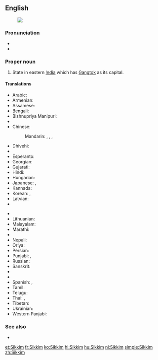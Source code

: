 ==English==
{{wikipedia}}
[[Image:Sikkim in India (disputed hatched).svg|thumb|]]

===Pronunciation===
* {{IPA|/ˈsik.im/}}
* {{audio|Lif-Sikkim.ogg|Audio (Limbu)}}

===Proper noun===
{{en-proper noun}}

# State in eastern [[India]] which has [[Gangtok]] as its capital.

====Translations====
{{trans-top|state in eastern India which has Gangtok as its capital}}
* Arabic: {{t|ar|سيكيم|m|tr=sikīm}}
* Armenian: {{t|hy|Սիկկիմ|tr=Sikkim}}
* Assamese: {{t|as|ছিক্কিম|sc=Beng}}
* Bengali: {{t|bn|সিক্কিম|tr=sikkim|sc=Beng}}
* Bishnupriya Manipuri: {{t|bpy|সিকিম}}
* {{trreq|hne}}
* Chinese:
*: Mandarin: {{t|cmn|錫金|sc=Hani}}, {{t|cmn|锡金|tr=Xī​jīn​|sc=Hani}}, {{t|cmn|錫金邦|sc=Hani}}, {{t|cmn|锡金邦|tr=Xī​jīn-bāng|sc=Hani}}
* Dhivehi: {{t|dv|ސިއްކީމް|tr=si'kīm}}
* {{trreq|dz}}
* Esperanto: {{t|eo|Sikimo}}
* Georgian: {{t|ka|სიკიმი|tr=sikimi|sc=Geor}}
* Gujarati: {{t|gu|સિક્કિમ|tr=sikkim|sc=Gujr}}
* Hindi: {{t+|hi|सिक्किम|tr=sikkim}}
* Hungarian: {{t+|hu|Szikkim}}
* Japanese: {{t|ja|シッキム州|tr=Sikkimu-shū}}, {{t|ja|シッキム|tr=Sikkimu}}
* Kannada: {{t|kn|ಸಿಕ್ಕಿಂ|tr=sikkiṃ|sc=Knda}}
* Korean: {{t+|ko|시킴 주|tr=Sikim ju|sc=Hang}}, {{t|ko|시킴|tr=Sikim|sc=Hang}}
* Latvian: {{t|lv|Sikima}}
* {{trreq|lep}}
{{trans-mid}}
* {{trreq|lif}}
* Lithuanian: {{t|lt|Sikimas}}
* Malayalam: {{t|ml|സിക്കിം|tr=sikkim|sc=Mlym}}
* Marathi: {{t|mr|सिक्किम|tr=sikkim|sc=Deva}}
* {{trreq|lus}}
* Nepali: {{t+|ne|सिक्किम|sc=Deva}}
* Oriya: {{t|or|ସିକିମ|tr=sikim|sc=Orya}}
* Persian: {{t|fa|سیکیم|tr=Sikim|sc=fa-Arab}}
* Punjabi: {{t|pa|ਸਿੱਕਮ|tr=sikkam|sc=Guru}}, {{t|pa|ਸਿਕਿਮ|tr=sikim|sc=Guru}}
* Russian: {{t|ru|Сикким|m|tr=Sikkím}}
* Sanskrit: {{t|sa|सिक्किम}}
* {{trreq|sat}}
* {{trreq|sip}}
* Spanish: {{t|es|Sikkim}}, {{t|es|Sikín}}
* Tamil: {{t|ta|சிக்கிம்|tr=sikkim}}
* Telugu: {{t+|te|సిక్కిం|tr=sikkiṁ}}
* Thai: {{t|th|รัฐสิกขิม|tr=rát sìk-kĭm}}, {{t|th|สิกขิม|tr=sìk-kĭm}}
* Tibetan: {{t|bo|འབྲས་ལྗོངས|tr='bras ljongs|sc=Tibt}}
* Ukrainian: {{t|uk|Сіккім|sc=Cyrl}}
* Western Panjabi: {{t+|pnb|سکم}}
{{trans-bottom}}

===See also===
* {{list:states of India/en}}

[[et:Sikkim]]
[[fr:Sikkim]]
[[ko:Sikkim]]
[[hi:Sikkim]]
[[hu:Sikkim]]
[[nl:Sikkim]]
[[simple:Sikkim]]
[[zh:Sikkim]]
